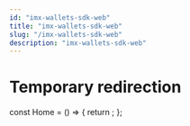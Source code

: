 ```yaml
---
id: "imx-wallets-sdk-web"
title: "imx-wallets-sdk-web"
slug: "/imx-wallets-sdk-web"
description: "imx-wallets-sdk-web"
---
```


<!-- NOTE: Temporary redirection til merge the PR to main (will be removed before goes to main) -->

# Temporary redirection


const Home = () => {
  return <Redirect to="/sdk-docs/wallet-sdk-web/" />;
};
